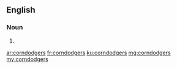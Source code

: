 ==English==

===Noun===
{{head|en|plural}}

# {{plural of|corndodger|lang=en}}

[[ar:corndodgers]]
[[fr:corndodgers]]
[[ku:corndodgers]]
[[mg:corndodgers]]
[[my:corndodgers]]